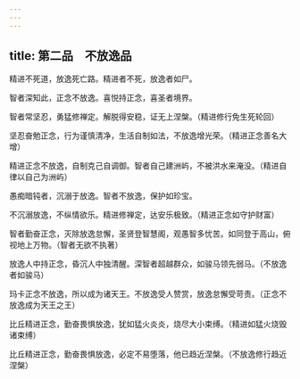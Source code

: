 ```yaml
---
---
---
```

title: 第二品　不放逸品
---




精进不死道，放逸死亡路。精进者不死，放逸者如尸。

智者深知此，正念不放逸。喜悦持正念，喜圣者境界。

智者常坚忍，勇猛修禅定。解脱得安稳，证无上涅槃。（精进修行免生死轮回）

坚忍奋勉正念，行为谨慎清净，生活自制如法，不放逸增光荣。（精进正念善名大增）

精进正念不放逸，自制克己自调御。智者自己建洲屿，不被洪水来淹没。（精进自律以自己为洲屿）

愚痴暗钝者，沉溺于放逸。智者不放逸，保护如珍宝。

不沉溺放逸，不纵情欲乐。精进修禅定，达安乐极致。（精进正念如守护财富）

智者勤奋正念，灭除放逸怠懈，圣贤登智慧阁，观愚智多忧苦。如同登于高山，俯视地上万物。（智者无欲不执著）

放逸人中持正念，昏沉人中独清醒。深智者超越群众，如骏马领先弱马。（不放逸者如骏马）

玛卡正念不放逸，所以成为诸天王。不放逸受人赞赏，放逸怠懈受苛责。（正念不放逸成为天王之王）

比丘精进正念，勤奋畏惧放逸，犹如猛火炎炎，烧尽大小束缚。（精进如猛火烧毁诸束缚）

比丘精进正念，勤奋畏惧放逸，必定不易堕落，他已趋近涅槃。（不放逸修行趋近涅槃）